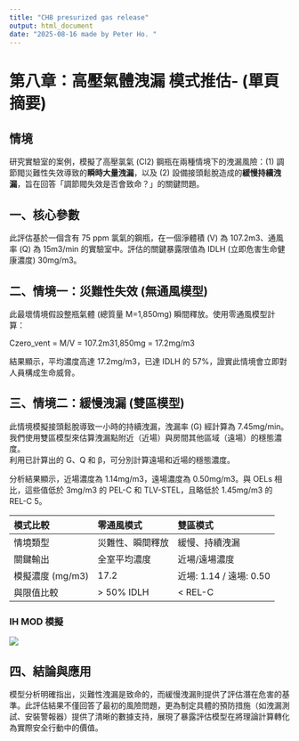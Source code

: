 ```yaml
---
title: "CH8 presurized gas release"
output: html_document
date: "2025-08-16 made by Peter Ho. "
---
```


# **第八章：高壓氣體洩漏 模式推估- (單頁摘要)**

## **情境**

研究實驗室的案例，模擬了高壓氯氣 (Cl2​) 鋼瓶在兩種情境下的洩漏風險：(1) 調節閥災難性失效導致的**瞬時大量洩漏**，以及 (2) 設備接頭鬆脫造成的**緩慢持續洩漏**，旨在回答「調節閥失效是否會致命？」的關鍵問題。

## **一、核心參數**

此評估基於一個含有 75 ppm 氯氣的鋼瓶，在一個淨體積 (V) 為 107.2m3、通風率 (Q) 為 15m3/min 的實驗室中。評估的關鍵暴露限值為 IDLH (立即危害生命健康濃度) 30mg/m3。

## **二、情境一：災難性失效 (無通風模型)**

此最壞情境假設整瓶氣體 (總質量 M=1,850mg) 瞬間釋放。使用零通風模型計算：

Czero_vent​ = M/V​ = 107.2m31,850mg​ = 17.2mg/m3

結果顯示，平均濃度高達 17.2mg/m3，已達 IDLH 的 57%，證實此情境會立即對人員構成生命威脅。

## **三、情境二：緩慢洩漏 (雙區模型)**

此情境模擬接頭鬆脫導致一小時的持續洩漏，洩漏率 (G) 經計算為 7.45mg/min。我們使用雙區模型來估算洩漏點附近（近場）與房間其他區域（遠場）的穩態濃度。\
利用已計算出的 G、Q 和 β，可分別計算遠場和近場的穩態濃度。

分析結果顯示，近場濃度為 1.14mg/m3，遠場濃度為 0.50mg/m3。與 OELs 相比，這些值低於 3mg/m3 的 PEL-C 和 TLV-STEL，且略低於 1.45mg/m3 的 REL-C 5。

| 模式比較         | 零通風模式       | 雙區模式                |
|:-----------------|:-----------------|:------------------------|
| 情境類型         | 災難性、瞬間釋放 | 緩慢、持續洩漏          |
| 關鍵輸出         | 全室平均濃度     | 近場/遠場濃度           |
| 模擬濃度 (mg/m3) | 17.2             | 近場: 1.14 / 遠場: 0.50 |
| 與限值比較       | \> 50% IDLH      | \< REL-C                |

### **IH MOD 模擬**

![](docs/info/images/CH8.png)

## **四、結論與應用**

模型分析明確指出，災難性洩漏是致命的，而緩慢洩漏則提供了評估潛在危害的基準。此評估結果不僅回答了最初的風險問題，更為制定具體的預防措施（如洩漏測試、安裝警報器）提供了清晰的數據支持，展現了暴露評估模型在將理論計算轉化為實際安全行動中的價值。
